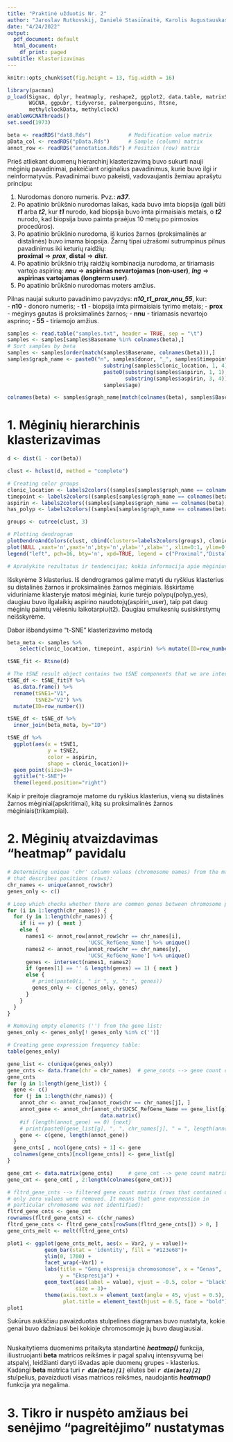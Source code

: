 ```yaml
---
title: "Praktinė užduotis Nr. 2"
author: "Jaroslav Rutkovskij, Danielė Stasiūnaitė, Karolis Augustauskas (JDK)"
date: "4/24/2022"
output:
  pdf_document: default
  html_document:
    df_print: paged
subtitle: Klasterizavimas
---
```

```r
knitr::opts_chunk$set(fig.height = 13, fig.width = 16)
```

```r
library(pacman)
p_load(Signac, dplyr, heatmaply, reshape2, ggplot2, data.table, matrixStats,
       WGCNA, ggpubr, tidyverse, palmerpenguins, Rtsne,
       methylclockData, methylclock)
enableWGCNAThreads()
set.seed(1973)
```

```r
beta <- readRDS("dat8.Rds")            # Modification value matrix
pData_col <- readRDS("pData.Rds")      # Sample (column) matrix
annot_row <- readRDS("annotation.Rds") # Position (row) matrix
```

Prieš atliekant duomenų hierarchinį klasterizavimą buvo sukurti nauji mėginių pavadinimai, pakeičiant originalius pavadinimus, kurie buvo ilgi ir neinformatyvūs. Pavadinimai buvo pakeisti, vadovaujantis žemiau aprašytu principu:\

1.  Nurodomas donoro numeris. Pvz.: ***n37***.\
2.  Po apatinio brūkšnio nurodomas laikas, kada buvo imta biopsija (gali būti ***t1*** arba ***t2***, kur ***t1*** nurodo, kad biopsija buvo imta pirmaisiais metais, o ***t2*** nurodo, kad biopsija buvo paimta praėjus 10 metų po pirmosios procedūros).\
3.  Po apatinio brūkšnio nurodoma, iš kurios žarnos (proksimalinės ar distalinės) buvo imama biopsija. Žarnų tipai užrašomi sutrumpinus pilnus pavadinimus iki keturių raidžių:\
    **proximal** $\Rightarrow$ ***prox***, **distal** $\Rightarrow$ ***dist***.\
4.  Po apatinio brūkšnio trijų raidžių kombinacija nurodoma, ar tiriamasis vartojo aspiriną: ***nnu*** $\Rightarrow$ **aspirinas nevartojamas (non-user)**, ***lng*** $\Rightarrow$ **aspirinas vartojamas (longterm user)**.\
5.  Po apatinio brūkšnio nurodomas moters amžius.\

Pilnas naujai sukurto pavadinimo pavyzdys: ***n10_t1_prox_nnu_55***, kur:\
- **n10** - donoro numeris; - **t1** - biopsija imta pirmaisiais tyrimo metais; - **prox** - mėginys gautas iš proksimalinės žarnos; - **nnu** - tiriamasis nevartojo asprino; - **55** - tiriamojo amžius.

```r
samples <- read.table("samples.txt", header = TRUE, sep = "\t")
samples <- samples[samples$Basename %in% colnames(beta),]
# Sort samples by beta
samples <- samples[order(match(samples$Basename, colnames(beta))),]
samples$graph_name <- paste0("n", samples$donor, "_", samples$timepoint, "_",
                               substring(samples$clonic_location, 1, 4), "_",
                               paste0(substring(samples$aspirin, 1, 1),
                                      substring(samples$aspirin, 3, 4)), "_",
                               samples$age)

colnames(beta) <- samples$graph_name[match(colnames(beta), samples$Basename)]
```
\newpage

# 1. Mėginių hierarchinis klasterizavimas

```r
d <- dist(1 - cor(beta))

clust <- hclust(d, method = "complete")

# Creating color groups
clonic_location <- labels2colors((samples[samples$graph_name == colnames(beta),]$clonic_location), colorSeq = c("royalblue", "royalblue4"))
timepoint <- labels2colors((samples[samples$graph_name == colnames(beta),]$timepoint), colorSeq = c("darkolivegreen1", "darkolivegreen4"))
aspirin <- labels2colors((samples[samples$graph_name == colnames(beta),]$aspirin), colorSeq = c("salmon", "seagreen1"))
has_polyp <- labels2colors((samples[samples$graph_name == colnames(beta),]$polyp), colorSeq = c("honeydew2", "lightcoral"))

groups <- cutree(clust, 3)

# Plotting dendrogram
plotDendroAndColors(clust, cbind(clusters=labels2colors(groups), clonic_location, has_polyp,aspirin, timepoint), main = "Cluster dendrogram", ylab = "Aukštis", hang = -1)
plot(NULL ,xaxt='n',yaxt='n',bty='n',ylab='',xlab='', xlim=0:1, ylim=0:1)
legend("left", pch=16, bty='n', xpd=TRUE, legend = c("Proximal","Distal", "t1", "t2", "Aspirin_user", "Aspirin_nonuser", "Polyp_yes", "Polyp_no" ), col=c("royalblue4", "royalblue", "darkolivegreen1", "darkolivegreen4", "salmon", "seagreen1", "lightcoral", "honeydew2"))

# Aprašykite rezultatus ir tendencijas; kokia informacija apie mėginius daro didžiausią įtaką klasterizavimui, kiek klasterių išskirtumėte, ar viduje atskirų klasterių matomi smulkesni susiskirstymai, ir t.t. ir pan.
```
Išskyrėme 3 klasterius. Iš dendrogramos galime matyti du ryškius klasterius su distalinės žarnos ir proksimalinės žarnos mėginiais. Išskirtame viduriniame klasteryje matosi mėginiai, kurie turėjo polypų(polyp_yes), daugiau buvo ilgalaikių aspirino naudotojų(aspirin_user), taip pat daug mėginių paimtų vėlesniu laikotarpiu(t2). Daugiau smulkesnių susiskirstymų neišskyrėme.
\newpage

Dabar išbandysime "t-SNE" klasterizavimo metodą

```r

beta_meta <- samples %>%
    select(clonic_location, timepoint, aspirin) %>% mutate(ID=row_number())

tSNE_fit <- Rtsne(d)

# The tSNE result object contains two tSNE components that we are interested in. We can extract the components and save it in a dataframe.
tSNE_df <- tSNE_fit$Y %>% 
  as.data.frame() %>%
  rename(tSNE1="V1",
         tSNE2="V2") %>%
  mutate(ID=row_number())

tSNE_df <- tSNE_df %>%
  inner_join(beta_meta, by="ID")

tSNE_df %>%
  ggplot(aes(x = tSNE1, 
             y = tSNE2,
             color = aspirin,
             shape = clonic_location))+
  geom_point(size=3)+
  ggtitle("t-SNE")+
  theme(legend.position="right")

```

Kaip ir preitoje diagramoje matome du ryškius klasterius, vieną su distalinės žarnos mėginiai(apskritimai), kitą su proksimalinės žarnos mėginiais(trikampiai).
\newpage

# 2. Mėginių atvaizdavimas "heatmap" pavidalu

```r
# Determining unique 'chr' column values (chromosome names) from the matrix
# that describes positions (rows):
chr_names <- unique(annot_row$chr)     
genes_only <- c()

# Loop which checks whether there are common genes between chromosome pairs:
for (i in 1:length(chr_names)) {
  for (y in 1:length(chr_names)) {
    if (i == y) { next }
    else {
      names1 <- annot_row[annot_row$chr == chr_names[i],
                          'UCSC_RefGene_Name'] %>% unique()
      names2 <- annot_row[annot_row$chr == chr_names[y],
                          'UCSC_RefGene_Name'] %>% unique()
      genes <- intersect(names1, names2)
      if (genes[1] == '' & length(genes) == 1) { next }
      else {
        # print(paste0(i, " ir ", y, ": ", genes))
        genes_only <- c(genes_only, genes)
      }
    }
  }
}
```
```r
# Removing empty elements ('') from the gene list:
genes_only <- genes_only[! genes_only %in% c('')]

# Creating gene expression frequency table:
table(genes_only)

gene_list <- c(unique(genes_only))
gene_cnts <- data.frame(chr = chr_names)  # gene_conts --> gene count dataframe
gene_cnts
for (g in 1:length(gene_list)) {
  gene <- c()
  for (j in 1:length(chr_names)) {
    annot_chr <- annot_row[annot_row$chr == chr_names[j], ]
    annot_gene <- annot_chr[annot_chr$UCSC_RefGene_Name == gene_list[g], ] %>% 
                              data.matrix()
    #if (length(annot_gene) == 0) {next}
    # print(paste0(gene_list[g], ", ", chr_names[j], " = ", length(annot_gene)))
    gene <- c(gene, length(annot_gene))
  }
  gene_cnts[ , ncol(gene_cnts) + 1] <- gene
  colnames(gene_cnts)[ncol(gene_cnts)] <- gene_list[g]
}
```
```r
gene_cmt <- data.matrix(gene_cnts)     # gene_cmt --> gene count matrix
gene_cmt <- gene_cmt[ , 2:length(colnames(gene_cmt))]

# fltrd_gene_cnts --> filtered gene count matrix (rows that contained only
# only zero values were removed. It means that gene expression in
# particular chromosome was not identified):
fltrd_gene_cnts <- gene_cmt
rownames(fltrd_gene_cnts) <- c(chr_names)
fltrd_gene_cnts <- fltrd_gene_cnts[rowSums(fltrd_gene_cnts[]) > 0, ]
gene_cnts_melt <- melt(fltrd_gene_cnts)

plot1 <- ggplot(gene_cnts_melt, aes(x = Var2, y = value))+
            geom_bar(stat = 'identity', fill = "#123e68")+
            ylim(0, 1700) +
            facet_wrap(~Var1) +
            labs(title = "Genų ekspresija chromosomose", x = "Genas",
                 y = "Ekspresija") +
            geom_text(aes(label = value), vjust = -0.5, color = "black",
                      size = 3)+
            theme(axis.text.x = element_text(angle = 45, vjust = 0.5),
                  plot.title = element_text(hjust = 0.5, face = "bold"))
plot1
```
Sukūrus aukščiau pavaizduotas stulpelines diagramas buvo nustatyta, kokie genai
buvo dažniausi bei kokioje chromosomoje jų buvo daugiausiai.

```r

```

Nuskaitytiems duomenims pritaikyta standartinė ***heatmap()*** funkcija,
iliustruojanti **beta** matricos reikšmes ir pagal spalvų intensyvumą bei
atspalvį, leidžianti daryti išvadas apie duomenų grupes - klasterius.\
Kadangi **beta** matrica turi ***`r dim(beta)[1]`*** eilutes bei
***`r dim(beta)[2]`*** stulpelius, pavaizduoti visas matricos reikšmes,
naudojantis ***heatmap()*** funkcija yra negalima.

# 3. Tikro ir nuspėto amžiaus bei senėjimo "pagreitėjimo" nustatymas
```r

```
